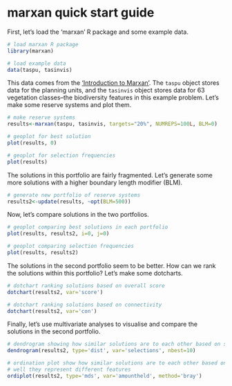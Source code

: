 marxan quick start guide
============

First, let's load the 'marxan' R package and some example data.

```r
# load marxan R package
library(marxan)

# load example data
data(taspu, tasinvis)
```

This data comes from the ['Introduction to Marxan'](http://marxan.net/courses.html). The `taspu` object stores data for the planning units, and the `tasinvis` object stores data for 63 vegetation classes--the biodiversity features in this example problem. Let's make some reserve systems and plot them.

```r
# make reserve systems
results<-marxan(taspu, tasinvis, targets="20%", NUMREPS=100L, BLM=0)

# geoplot for best solution
plot(results, 0)

# geoplot for selection frequencies
plot(results)
```

The solutions in this portfolio are fairly fragmented. Let's generate some more solutions with a higher boundary length modifier (BLM).

```r
# generate new portfolio of reserve systems
results2<-update(results, ~opt(BLM=500))
```

Now, let's compare solutions in the two portfolios.

```r
# geoplot comparing best solutions in each portfolio
plot(results, results2, i=0, j=0)

# geoplot comparing selection frequencies
plot(results, results2)
```

The solutions in the second portfolio seem to be better. How can we rank the solutions within this portfolio? Let's make some dotcharts.

```r
# dotchart ranking solutions based on overall score
dotchart(results2, var='score')

# dotchart ranking solutions based on connectivity
dotchart(results2, var='con')
```

Finally, let's use multivariate analyses to visualise and compare the solutions in the second portfolio.

```r
# dendrogram showing how similar solutions are to each other based on selections
dendrogram(results2, type='dist', var='selections', nbest=10)

# ordination plot show how similar solutions are to each other based on 
# well they represent different features
ordiplot(results2, type='mds', var='amountheld', method='bray')
```

<!--
%\VignetteEngine{knitr::knitr}
%\VignetteIndexEntry{Quick start guide to the marxan R package}
-->